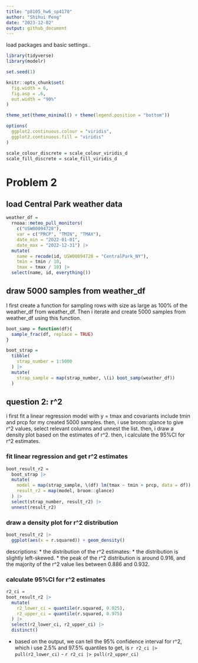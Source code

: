 ```yaml
---
title: "p8105_hw6_sp4170"
author: "Shihui Peng"
date: "2023-12-02"
output: github_document
---
```

load packages and basic settings..
```r
library(tidyverse)
library(modelr)

set.seed(1)

knitr::opts_chunk$set(
  fig.width = 6,
  fig.asp = .6,
  out.width = "90%"
)

theme_set(theme_minimal() + theme(legend.position = "bottom"))

options(
  ggplot2.continuous.colour = "viridis",
  ggplot2.continuous.fill = "viridis"
)

scale_colour_discrete = scale_colour_viridis_d
scale_fill_discrete = scale_fill_viridis_d
```


# Problem 2

## load Central Park weather data

```r
weather_df = 
  rnoaa::meteo_pull_monitors(
    c("USW00094728"),
    var = c("PRCP", "TMIN", "TMAX"), 
    date_min = "2022-01-01",
    date_max = "2022-12-31") |>
  mutate(
    name = recode(id, USW00094728 = "CentralPark_NY"),
    tmin = tmin / 10,
    tmax = tmax / 10) |>
  select(name, id, everything())
```

## draw 5000 samples from weather_df

I first create a function for sampling rows with size as large as 100% of the weather_df from weather_df. Then i iterate and create 5000 samples from weather_df using this function.
```r
boot_samp = function(df){
  sample_frac(df, replace = TRUE)
}

boot_strap =
  tibble(
    strap_number = 1:5000
  ) |> 
  mutate(
    strap_sample = map(strap_number, \(i) boot_samp(weather_df))
  )
```


## question 2: r^2

i first fit a linear regression model with y = tmax and covariants include tmin and prcp for my created 5000 samples. then, i use broom::glance to give r^2 values, select relevant columns and unnest the list. then, i draw a density plot based on the estimates of r^2. then, i calculate the 95%CI for r^2 estimates.

### fit linear regression and get r^2 estimates

```r
boot_result_r2 =
  boot_strap |> 
  mutate(
    model = map(strap_sample, \(df) lm(tmax ~ tmin + prcp, data = df)),
    result_r2 = map(model, broom::glance)
  ) |> 
  select(strap_number, result_r2) |> 
  unnest(result_r2) 
```

### draw a density plot for r^2 distribution

```r
boot_result_r2 |> 
  ggplot(aes(x = r.squared)) + geom_density() 
```
descriptions: 
* the distribution of the r^2 estimates:
  * the distribution is slightly left-skewed.
  * the peak of the r^2 distribution is around 0.916, and the majority of the r^2 value lies between 0.886 and 0.932.

### calculate 95%CI for r^2 estimates

```r
r2_ci =
boot_result_r2 |> 
  mutate(
    r2_lower_ci = quantile(r.squared, 0.025),
    r2_upper_ci = quantile(r.squared, 0.975)
  ) |> 
  select(r2_lower_ci, r2_upper_ci) |> 
  distinct()
```
* based on the output, we can tell the 95% confidence interval for r^2, which i use 2.5% and 97.5% quantiles to get, is `r r2_ci |> pull(r2_lower_ci)` - `r r2_ci |> pull(r2_upper_ci)`
